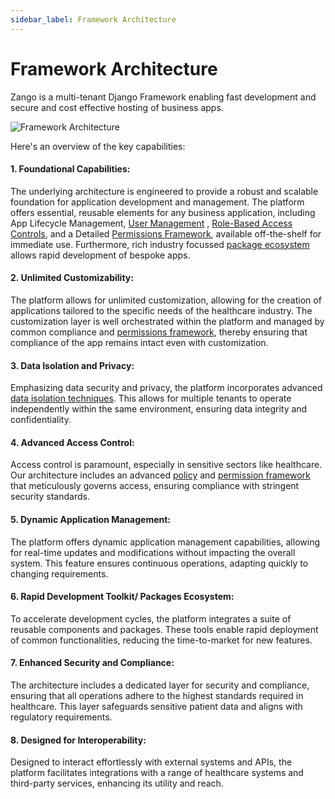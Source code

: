 ```yaml
---
sidebar_label: Framework Architecture
---
```


# Framework Architecture

Zango is a multi-tenant Django Framework enabling fast development and secure and cost effective hosting of business apps. 


![Framework Architecture](/img/Architecture_Diagram.png)


Here's an overview of the key capabilities:

#### 1. Foundational Capabilities:
The underlying architecture is engineered to provide a robust and scalable foundation for application development and management. 
The platform offers essential, reusable elements for any business application, including App Lifecycle Management, 
[User Management](../core/user-management/overview) , [Role-Based Access Controls](../core/user-roles/overview), 
and a Detailed [Permissions Framework](../core/permission-framework/overview), available off-the-shelf for 
immediate use. Furthermore, rich industry focussed [package ecosystem](../core/packages-ecosystem/overview) 
allows rapid development of bespoke apps. 


#### 2.  Unlimited Customizability: 
The platform allows for unlimited customization, allowing for the creation of applications tailored to the specific 
needs of the healthcare industry. The customization layer is well orchestrated within the platform and managed by 
common compliance and [permissions framework](../core/permission-framework/overview), thereby ensuring that compliance of the app remains intact even with customization.


#### 3. Data Isolation and Privacy: 
Emphasizing data security and privacy, the platform incorporates advanced [data isolation techniques](../core/modules/overview). This allows for 
multiple tenants to operate independently within the same environment, ensuring data integrity and confidentiality.


#### 4.  Advanced Access Control:
Access control is paramount, especially in sensitive sectors like healthcare. Our architecture includes an advanced 
[policy](../core/permission-framework/policies/overview) and [permission framework](../core/permission-framework/permissions/overview) that meticulously governs access, ensuring compliance with stringent security standards.


#### 5.  Dynamic Application Management:
The platform offers dynamic application management capabilities, allowing for real-time updates and modifications
 without impacting the overall system. This feature ensures continuous operations, adapting quickly to changing requirements.


#### 6.  Rapid Development Toolkit/ Packages Ecosystem:
To accelerate development cycles, the platform integrates a suite of reusable components and packages. These tools 
enable rapid deployment of common functionalities, reducing the time-to-market for new features.


#### 7.  Enhanced Security and Compliance:
The architecture includes a dedicated layer for security and compliance, ensuring that all operations adhere to 
the highest standards required in healthcare. This layer safeguards sensitive patient data and aligns with regulatory
requirements.


#### 8.  Designed for Interoperability: 
Designed to interact effortlessly with external systems and APIs, the platform facilitates integrations with a 
range of healthcare systems and third-party services, enhancing its utility and reach.
